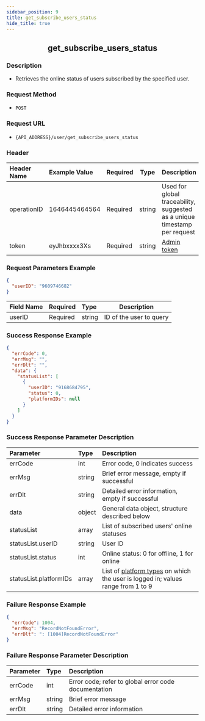 ```yaml
---
sidebar_position: 9
title: get_subscribe_users_status
hide_title: true
---
```


<center>

## get_subscribe_users_status

</center>

### Description

- Retrieves the online status of users subscribed by the specified user.

### Request Method

- `POST`

### Request URL

- `{API_ADDRESS}/user/get_subscribe_users_status`

### Header

| Header Name | Example Value  | Required | Type   | Description                                           |
| :---------- | :------------- | :------- | ------ | ----------------------------------------------------- |
| operationID | 1646445464564  | Required | string | Used for global traceability, suggested as a unique timestamp per request |
| token       | eyJhbxxxx3Xs   | Required | string | [Admin token](/restapi/apis/authenticationManagement/getAdminToken) |

### Request Parameters Example

```json
{
  "userID": "9609746682"
}
```

| Field Name | Required | Type   | Description          |
| :--------- | :------- | :----- | -------------------- |
| userID     | Required | string | ID of the user to query |

### Success Response Example

```json
{
  "errCode": 0,
  "errMsg": "",
  "errDlt": "",
  "data": {
    "statusList": [
      {
        "userID": "9168684795",
        "status": 0,
        "platformIDs": null
      }
    ]
  }
}
```

### Success Response Parameter Description

| Parameter              | Type   | Description                                                                            |
| :--------------------- | :----- | :-------------------------------------------------------------------------------------- |
| errCode                | int    | Error code, 0 indicates success                                                          |
| errMsg                 | string | Brief error message, empty if successful                                                |
| errDlt                 | string | Detailed error information, empty if successful                                         |
| data                   | object | General data object, structure described below                                          |
| statusList             | array  | List of subscribed users' online statuses                                               |
| statusList.userID      | string | User ID                                                                                 |
| statusList.status      | int    | Online status: 0 for offline, 1 for online                                              |
| statusList.platformIDs | array  | List of [platform types](docs/restapi/commonFields) on which the user is logged in; values range from 1 to 9 |

### Failure Response Example

```json
{
  "errCode": 1004,
  "errMsg": "RecordNotFoundError",
  "errDlt": ": [1004]RecordNotFoundError"
}
```

### Failure Response Parameter Description

| Parameter | Type   | Description                                  |
| :-------- | :----- | :------------------------------------------- |
| errCode   | int    | Error code; refer to global error code documentation |
| errMsg    | string | Brief error message                          |
| errDlt    | string | Detailed error information                   |